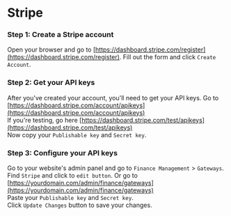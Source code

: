 # Stripe

### Step 1: Create a Stripe account
Open your browser and go to [https://dashboard.stripe.com/register](https://dashboard.stripe.com/register). Fill out the form and click `Create Account`.

### Step 2: Get your API keys
After you've created your account, you'll need to get your API keys. Go to [https://dashboard.stripe.com/account/apikeys](https://dashboard.stripe.com/account/apikeys) <br/>
If you're testing, go here [https://dashboard.stripe.com/test/apikeys](https://dashboard.stripe.com/test/apikeys) <br/>
Now copy your `Publishable key` and `Secret key`.

### Step 3: Configure your API keys
Go to your website's admin panel and go to `Finance Management` > `Gateways`. Find `Stripe` and click to `edit button`.
Or go to [https://yourdomain.com/admin/finance/gateways](https://yourdomain.com/admin/finance/gateways) <br/>
Paste your `Publishable key` and `Secret key`. <br/>
Click `Update Changes` button to save your changes.